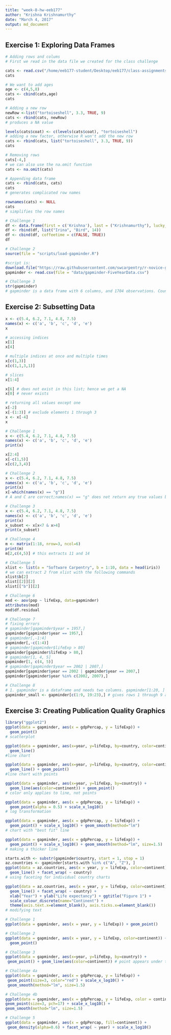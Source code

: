 ```yaml
---
title: "week-8-hw-eeb177"
author: "Krishna Krishnamurthy"
date: "March 4, 2017"
output: md_document
---
```


## Exercise 1: Exploring Data Frames

```r
# Adding rows and colums
# First we read in the data file we created for the class challenge

cats <- read.csv("/home/eeb177-student/Desktop/eeb177/class-assignments/data/feline-data.csv")
cats

# We want to add ages
age <- c(4,5,8)
cats <- cbind(cats,age)
cats

# Adding a new row
newRow <-list("tortoiseshell", 3.3, TRUE, 9)
cats <- rbind(cats, newRow)
# produces a NA value

levels(cats$coat) <- c(levels(cats$coat), "tortoiseshell")
# adding a new factor, otherwise R won't add the new row
cats <- rbind(cats, list("tortoiseshell", 3.3, TRUE, 9))
cats

# Removing rows
cats[-4,]
# we can also use the na.omit function
cats <- na.omit(cats)

# Appending data frame
cats <- rbind(cats, cats)
cats
# generates complicated row names

rownames(cats) <- NULL
cats
# simplifies the row names
```

```r
# Challenge 1
df <- data.frame(first = c('Krishna'), last = ("Krishnamurthy"), lucky_number = c(0), stringsAsFactors = FALSE)
df <- rbind(df, list("Irina", "Bird", 14))
df <- cbind(df, coffeetime = c(FALSE, TRUE))
df

# Challenge 2
source(file = "scripts/load-gapminder.R")

#script is:
download.file("https://raw.githubusercontent.com/swcarpentry/r-novice-gapminder/gh-pages/_episodes_rmd/data/gapminder-FiveYearData.csv", destfile = "data/gapminder-FiveYearData.csv")
gapminder <- read.csv(file = "data/gapminder-FiveYearData.csv")

# Challenge 3
str(gapminder)
# gapminder is a data frame with 6 columns, and 1704 observations. County and continent are factors; year is an integer value, pop, lifeExp and gdpPercap are all numeric vectors
```


## Exercise 2: Subsetting Data

```r
x <- c(5.4, 6.2, 7.1, 4.8, 7.5)
names(x) <- c('a', 'b', 'c', 'd', 'e')
x

# accessing indices
x[1]
x[4]

# multiple indices at once and multiple times
x[c(1,3)]
x[c(1,1,3,1)]

# slices
x[1:4]

x[6] # does not exist in this list; hence we get a NA
x[0] # never exists

# returning all values except one
x[-2]
x[-(1:3)] # exclude elements 1 through 3
x <- x[-4]
x
```

```r
# Challenge 1
x <- c(5.4, 6.2, 7.1, 4.8, 7.5)
names(x) <- c('a', 'b', 'c', 'd', 'e')
print(x)

x[2:4]
x[-c(1,5)]
x[c(2,3,4)]

# Challenge 2
x <- c(5.4, 6.2, 7.1, 4.8, 7.5)
names(x) <- c('a', 'b', 'c', 'd', 'e')
print(x)
x[-which(names(x) == "g")]
# A and C are correct;names(x) == "g" does not return any true values because there were none passed to the command. 

# Challenge 3
x <- c(5.4, 6.2, 7.1, 4.8, 7.5)
names(x) <- c('a', 'b', 'c', 'd', 'e')
print(x)
x_subset <- x[x<7 & x>4]
print(x_subset)

# Challenge 4
m <- matrix(1:18, nrow=3, ncol=6)
print(m)
m[2,c(4,5)] # this extracts 11 and 14

# Challenge 5
xlist <- list(a = "Software Carpentry", b = 1:10, data = head(iris))
# we can extract 2 from xlist with the following commands
xlist$b[2]
xlist[[2]][2]
xlist[["b"]][2]

# Challenge 6
mod <- aov(pop ~ lifeExp, data=gapminder)
attributes(mod)
mod$df.residual

# Challenge 7
# fixing errors
# gapminder[gapminder$year = 1957,]
gapminder[gapminder$year == 1957,]
# gapminder[,-1:4]
gapminder[,-c(1:4)]
# gapminder[gapminder$lifeExp > 80]
gapminder[gapminder$lifeExp > 80,]
# gapminder[1, 4, 5]
gapminder[1, c(4, 5)]
# gapminder[gapminder$year == 2002 | 2007,]
gapminder[gapminder$year == 2002 | gapminder$year == 2007,]
gapminder[gapminder$year %in% c(2002, 2007),]

# Challenge 8
# 1. gapminder is a dataframe and needs two columns. gapminder[1:20, ] is a subset with the first 20 rows and all columns
gapminder_small <- gapminder[c(1:9, 19:23),] # gives rows 1 through 9 and 19 through 23
```


## Exercise 3: Creating Publication Quality Graphics

```r
library("ggplot2")
ggplot(data = gapminder, aes(x = gdpPercap, y = lifeExp)) +
  geom_point()
# scatterplot

ggplot(data = gapminder, aes(x=year, y=lifeExp, by=country, color=continent)) +
  geom_line()
#line chart

ggplot(data = gapminder, aes(x=year, y=lifeExp, by=country, color=continent)) +
  geom_line() + geom_point()
#line chart with points

ggplot(data = gapminder, aes(x=year, y=lifeExp, by=country)) +
  geom_line(aes(color=continent)) + geom_point()
# color only applies to line, not points

ggplot(data = gapminder, aes(x = gdpPercap, y = lifeExp)) +
  geom_point(alpha = 0.5) + scale_x_log10()
# log transformation

ggplot(data = gapminder, aes(x = gdpPercap, y = lifeExp)) +
  geom_point() + scale_x_log10() + geom_smooth(method="lm")
# chart with "best fit" line

ggplot(data = gapminder, aes(x = gdpPercap, y = lifeExp)) +
  geom_point() + scale_x_log10() + geom_smooth(method="lm", size=1.5)
# making a thicker line

starts.with <- substr(gapminder$country, start = 1, stop = 1)
az.countries <- gapminder[starts.with %in% c("A", "Z"), ]
ggplot(data = az.countries, aes(x = year, y = lifeExp, color=continent)) +
  geom_line() + facet_wrap( ~ country)
# using faceting for individual country charts

ggplot(data = az.countries, aes(x = year, y = lifeExp, color=continent)) +
  geom_line() + facet_wrap( ~ country) +
  xlab("Year") + ylab("Life expectancy") + ggtitle("Figure 1") +
  scale_colour_discrete(name="Continent") +
  theme(axis.text.x=element_blank(), axis.ticks.x=element_blank())
# modifying text

# Challenge 1
ggplot(data = gapminder, aes(x = year, y = lifeExp)) + geom_point()

# Challenge 2
ggplot(data = gapminder, aes(x = year, y = lifeExp, color=continent)) +
  geom_point()

# Challenge 3
ggplot(data = gapminder, aes(x=year, y=lifeExp, by=country)) +
 geom_point() + geom_line(aes(color=continent)) # point appears under the line

# Challenge 4a
ggplot(data = gapminder, aes(x = gdpPercap, y = lifeExp)) +
 geom_point(size=3, color="red") + scale_x_log10() +
 geom_smooth(method="lm", size=1.5)

# Challenge 4b
ggplot(data = gapminder, aes(x = gdpPercap, y = lifeExp, color = continent)) +
geom_point(size=3, pch=17) + scale_x_log10() +
geom_smooth(method="lm", size=1.5)

# Challenge 5
ggplot(data = gapminder, aes(x = gdpPercap, fill=continent)) +
 geom_density(alpha=0.6) + facet_wrap( ~ year) + scale_x_log10()
```

